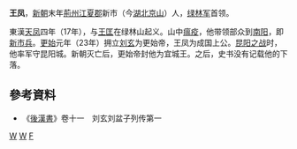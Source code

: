 '''王凤'''，[[新朝|新朝]]末年[[荊州|荊州]][[江夏郡|江夏郡]]新市（今[[湖北|湖北]][[京山|京山]]）人，[[绿林军|绿林军]]首领。

東漢[[天凤|天凤]]四年（17年），与[[王匡_(更始)|王匡]]在绿林山起义。山中[[瘟疫|瘟疫]]，他带领部众到[[南阳|南阳]]，即[[新市兵|新市兵]]。[[更始_(漢朝)|更始]]元年（23年）拥立[[刘玄|刘玄]]为更始帝，王凤为成国上公。[[昆阳之战|昆阳之战]]时，他率军守昆阳城。新朝灭亡后，更始帝封他为宜城王。之后，史书没有记载他的下落。

==參考資料==
*《[[後漢書|後漢書]]》卷十一　刘玄刘盆子列传第一
{{中国农民起义领袖}}
{{漢朝人物小作品}}

[[Category:京山人|W]]
[[Category:新朝民变领袖|W]]
[[Category:王姓|F]]